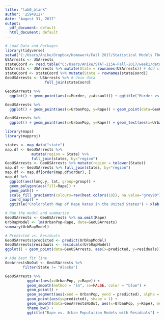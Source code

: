 ```yaml
---
title: "lab0_blank"
author: '25948127'
date: "August 31, 2017"
output:
  pdf_document: default
  html_document: default
---
```


```r
# Load Data and Packages
library(tidyverse)
setwd("C:/Users/Anike/Dropbox/Homework/Fall 2017/Statistical Models Theory and Application/lab0")
USArrests <- USArrests
stateCoord <- read.table("C:/Users/Anike/STAT-215A-Fall-2017/week1/data/stateCoord.txt")
USArrests <- USArrests %>% mutate(State = rownames(USArrests)) # Add state column by mutating a new variable based on the rownames
stateCoord <- stateCoord %>% mutate(State = rownames(stateCoord)) 
GeoUSArrests <- USArrests %>% # Join data
                  full_join(stateCoord)
```

```r
GeoUSArrests %>%
  ggplot() + geom_point(aes(x=Murder, y=Assault)) + ggtitle("Murder vs. Assault Scatterplot") + xlab("Murder") + ylab("Assault")

GeoUSArrests %>%
  ggplot() + geom_point(aes(x=UrbanPop, y=Rape)) + geom_point(data=GeoUSArrests[2, ], aes(x=UrbanPop, y=Rape), colour = "red") + ggtitle("Urban Population vs. Rape Scatterplot with Outlier") + xlab("Urban Population") + ylab("Rape")

GeoUSArrests %>%
  ggplot() + geom_point(aes(x=UrbanPop, y=Rape)) + geom_text(aes(x=UrbanPop, y=Rape, label=State), nudge_y = -1)+ geom_point(data=GeoUSArrests[2, ], aes(x=UrbanPop, y=Rape), colour="red") + ggtitle("Urban Population vs. Rape With Labels") + xlab("Urban Population") + ylab("Rape") 

library(maps)
library(mapproj)

states <- map_data("state")
map.df <- GeoUSArrests %>%
            mutate(region = State) %>%
            full_join(states, by="region")
GeoUSArrests <- GeoUSArrests %>% mutate(region = tolower(State))
map.df <- GeoUSArrests %>% full_join(states, by="region")
map.df <- map.df[order(map.df$order), ]
map.df %>%
  ggplot(aes(long.y, lat, group=group)) +
  geom_polygon(aes(fill=Rape)) +
  geom_path() +
  scale_fill_gradientn(colours=rev(heat.colors(10)), na.value="grey90") +
  coord_map() +
  ggtitle("Cholorpleth Map of Rape Rates in the United States") + xlab("Longitude") + ylab("Latitude")
```

```r
# Run the model and summarize
GeoUSArrests <- GeoUSArrests %>% na.omit(Rape)
UrbRapModel <- lm(UrbanPop~Rape, data=GeoUSArrests)
summary(UrbRapModel)

# Predicted vs. Residuals
GeoUSArrests$predicted <- predict(UrbRapModel)
GeoUSArrests$residuals <- residuals(UrbRapModel)
ggplot() + geom_point(data=GeoUSArrests, aes(x=predicted, y=residuals))

# Add best fit line
GeoArrestsNoOut <- GeoUSArrests %>%
        filter(State != "Alaska") 

GeoUSArrests %>%
          ggplot(aes(x=UrbanPop, y=Rape)) +
          geom_smooth(method = "lm", se=FALSE, color = "blue") +
          geom_point() +
          geom_segment(aes(xend = UrbanPop, yend = predicted), alpha = .2) +
          geom_point(aes(y=predicted), shape = 1) +
          geom_smooth(data=GeoArrestsNoOut, aes(x=UrbanPop, y=Rape), method = "lm", se=FALSE, color = "red") +
          theme_bw() +
          ggtitle("Rape vs. Urban Population Models with Residuals") + xlab("Urban Population") + ylab("Rape")
```
